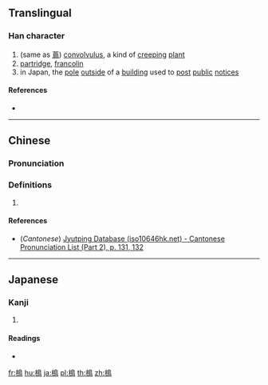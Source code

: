 {{character info/new}}
==Translingual==

===Han character===
{{Han char|rn=75|rad=木|as=11|sn=15|four=|canj=DHAF|ids=⿰木鳥}}

# (same as [[蔦]]) [[convolvulus]], a kind of [[creep]]ing [[plant]]
# [[partridge]], [[francolin]]
# in Japan, the [[pole]] [[outside]] of a [[building]] used to [[post]] [[public]] [[notice]]s

====References====
* {{Han ref|kx=0551.040|dkj=15455|dj=0939.040|hdz=21282.060|uh=6A22|ud=27170}}

----

==Chinese==
{{zh-forms|s=㭤}}

===Pronunciation===
{{zh-pron
|m=niǎo
|c=niu5,liu5
|mc=
|oc=
|ma=
|cat=n
}}

===Definitions===
{{zh-hanzi}}

# {{rfdef|lang=zh}}

====References====
* (''Cantonese'') [http://www.iso10646hk.net/jp/document/download.jsp Jyutping Database (iso10646hk.net) - Cantonese Pronunciation List (Part 2), p. 131, 132]

----

==Japanese==

===Kanji===
{{ja-kanji|grade=|rs=木11}}

# {{defn|lang=ja|sort=木11}}

====Readings====
* {{ja-readings|on=[[ぼく]] (boku), [[ちょう]] (chō), [[もく]] (moku)|kun=[[つた]] (tsuta)}}

[[fr:樢]]
[[hu:樢]]
[[ja:樢]]
[[pl:樢]]
[[th:樢]]
[[zh:樢]]